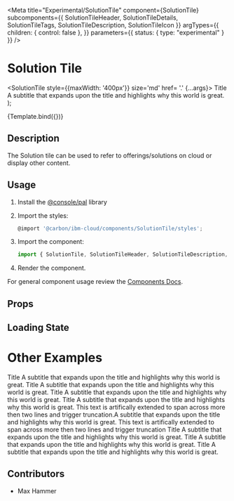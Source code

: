 

<Meta
  title="Experimental/SolutionTile"
  component={SolutionTile}
  subcomponents={{ SolutionTileHeader, SolutionTileDetails, SolutionTileTags, SolutionTileDescription, SolutionTileIcon }}
  argTypes={{
    children: { control: false },
  }}
  parameters={{ status: { type: "experimental" } }}
/>

# Solution Tile

  <SolutionTile style={{maxWidth: '400px'}} size='md' href= '.' {...args}>
    <SolutionTileHeader type='Product'>
      Title
      </SolutionTileHeader>
    <SolutionTileDescription>
      A subtitle that expands upon the title and highlights why this world is great.
    </SolutionTileDescription>
    <SolutionTileDetails details={[]} />
    <SolutionTileTags tags={[]} />
    <SolutionTileIcon>
      <Rocket size='32' />
    </SolutionTileIcon>
  </SolutionTile>
);

<Canvas>
  <Story
    name="Demo"
    args={{
    }}
  >
    {Template.bind({})}
  </Story>
</Canvas>

## Description
The Solution tile can be used to refer to offerings/solutions on cloud or display other content.

## Usage

1.  Install the [@console/pal](https://github.ibm.com/ibmcloud/pal#how-to-install-and-use) library
2.  Import the styles:

    ```js
    @import '@carbon/ibm-cloud/components/SolutionTile/styles';
    ```

3.  Import the component:

    ```js
    import { SolutionTile, SolutionTileHeader, SolutionTileDescription, SolutionTileDetails, SolutionTileTags, SolutionTileIcon } from '@carbon/ibm-cloud/components';
    ```

4.  Render the component.

For general component usage review the [Components Docs](https://pages.github.ibm.com/ibmcloud/pal/development-guidelines/components/overview).

## Props

<ArgsTable of={SolutionTile} />

## Loading State
<Canvas>
  <Story
    name="Skeleton"
  >
    <SolutionTileSkeleton style={{maxWidth: '400px'}} />
  </Story>
</Canvas>

# Other Examples
<Canvas>
  <Story
    name="With Details"
  >
    <SolutionTile style={{maxWidth: '400px'}} size='md' icon={Rocket} href= '.'>
    <SolutionTileHeader>
      Title
      </SolutionTileHeader>
    <SolutionTileDescription>
      A subtitle that expands upon the title and highlights why this world is great.
    </SolutionTileDescription>
    <SolutionTileDetails details={[{value:'Detail 1'}, {value: 'Detail 2'}, {value:'Detail 2'}, {value: 'Detail 3'}]} />
    <SolutionTileIcon>
      <Rocket size='32' />
    </SolutionTileIcon>
  </SolutionTile>
  </Story>
</Canvas>

<Canvas>
  <Story
    name="With Tags"
  >
    <SolutionTile style={{maxWidth: '400px'}} size='md' icon={Rocket} href= '.'>
    <SolutionTileHeader>
      Title
      </SolutionTileHeader>
    <SolutionTileDescription>
      A subtitle that expands upon the title and highlights why this world is great.
    </SolutionTileDescription>
    <SolutionTileDetails details={[{value:'Detail 1'}, {value: 'Detail 2'}, {value:'Detail 2'}, {value: 'Detail 3'}]} />
    <SolutionTileTags type='purple' tags={[
    { name: "tag 1"},
    { name: "tag 2"},
    { name: "tag 3"},
    { name: "tag 1"},
    { name: "tag 2"},
    { name: "tag 3"},
    { name: "tag 1"},
    { name: "tag 2"},
    { name: "tag 3"},
    { name: "tag 1" },
    { name: "tag 2"},
    { name: "tag 3" },
  ]} />
   <SolutionTileIcon>
      <Rocket size='32' />
    </SolutionTileIcon>
  </SolutionTile>
  </Story>
</Canvas>

<Canvas>
  <Story
    name="With Content Type"
  >
    <SolutionTile style={{maxWidth: '400px'}} size='md' icon={Rocket} href= '.'>
    <SolutionTileHeader type='Product'>
      Title
      </SolutionTileHeader>
    <SolutionTileDescription>
      A subtitle that expands upon the title and highlights why this world is great.
    </SolutionTileDescription>
    <SolutionTileDetails details={[{value:'Detail 1'}, {value: 'Detail 2'}, {value:'Detail 2'}, {value: 'Detail 3'}]} />
  </SolutionTile>
  </Story>
</Canvas>

<Canvas>
  <Story
    name="With Truncation"
  >
    <SolutionTile style={{maxWidth: '400px'}} size='md' href= '.'>
    <SolutionTileHeader>
      Title
      </SolutionTileHeader>
    <SolutionTileDescription>
      A subtitle that expands upon the title and highlights why this world is great. This text is artifically extended to span across more then two lines and trigger truncation.A subtitle that expands upon the title and highlights why this world is great. This text is artifically extended to span across more then two lines and trigger truncation    </SolutionTileDescription>
  </SolutionTile>
  </Story>
</Canvas>

<Canvas>
  <Story
    name="In mixed dense grid"
  >
    <Grid condensed>
      <Column m={4} md={4} lg={4} xlg={4} max={4}>
        <SolutionTile size='lg' icon={Rocket} href= '.'>
          <SolutionTileHeader type='Product'>
            Title
            </SolutionTileHeader>
          <SolutionTileDescription>
            A subtitle that expands upon the title and highlights why this world is great.
          </SolutionTileDescription>
        </SolutionTile>
        </Column>
      <Column m={4} md={4} lg={4} xlg={4} max={4}>  
        <Grid condensed>
          <Column m={4} md={4} lg={4} xlg={4} max={4}>
            <SolutionTile  size='sm' icon={Rocket} href= '.'>
              <SolutionTileHeader type='Product'>
                Title
                </SolutionTileHeader>
              <SolutionTileDescription>
                A subtitle that expands upon the title and highlights why this world is great.
              </SolutionTileDescription>
            </SolutionTile>
          </Column>
          <Column m={4} md={4} lg={4} xlg={4} max={4}>
            <SolutionTile size='sm' icon={Rocket} href= '.'>
              <SolutionTileHeader type='Product'>
                Title
                </SolutionTileHeader>
              <SolutionTileDescription>
                A subtitle that expands upon the title and highlights why this world is great.
              </SolutionTileDescription>
            </SolutionTile>
          </Column>
        </Grid>
      </Column>
    </Grid>
  </Story>
</Canvas>


## Contributors
- Max Hammer